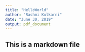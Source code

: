 ```yaml
---
title: "HelloWorld"
author: "Rashmi Kulkarni"
date: "June 30, 2019"
output: pdf_document
---
```


## This is a markdown file
